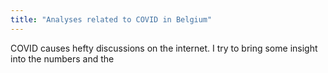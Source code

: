 ```yaml
---
title: "Analyses related to COVID in Belgium"
---
```


COVID causes hefty discussions on the internet. I try to bring some insight into the numbers and the 
